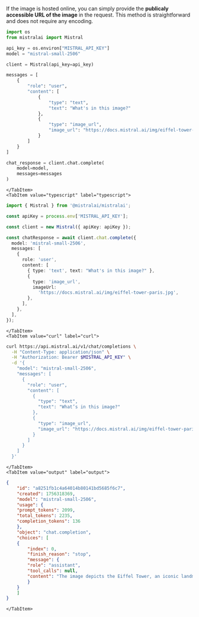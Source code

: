 
If the image is hosted online, you can simply provide the **publicaly accessible URL of the image** in the request. This method is straightforward and does not require any encoding.

<Tabs groupId="code">
    <TabItem value="python" label="python" default>

```python
import os
from mistralai import Mistral

api_key = os.environ["MISTRAL_API_KEY"]
model = "mistral-small-2506"

client = Mistral(api_key=api_key)

messages = [
    {
        "role": "user",
        "content": [
            {
                "type": "text",
                "text": "What's in this image?"
            },
            {
                "type": "image_url",
                "image_url": "https://docs.mistral.ai/img/eiffel-tower-paris.jpg"
            }
        ]
    }
]

chat_response = client.chat.complete(
    model=model,
    messages=messages
)
```

    </TabItem>
    <TabItem value="typescript" label="typescript">

```typescript
import { Mistral } from '@mistralai/mistralai';

const apiKey = process.env['MISTRAL_API_KEY'];

const client = new Mistral({ apiKey: apiKey });

const chatResponse = await client.chat.complete({
  model: 'mistral-small-2506',
  messages: [
    {
      role: 'user',
      content: [
        { type: 'text', text: "What's in this image?" },
        {
          type: 'image_url',
          imageUrl:
            'https://docs.mistral.ai/img/eiffel-tower-paris.jpg',
        },
      ],
    },
  ],
});
```

    </TabItem>
    <TabItem value="curl" label="curl">

```bash
curl https://api.mistral.ai/v1/chat/completions \
  -H "Content-Type: application/json" \
  -H "Authorization: Bearer $MISTRAL_API_KEY" \
  -d '{
    "model": "mistral-small-2506",
    "messages": [
      {
        "role": "user",
        "content": [
          {
            "type": "text",
            "text": "What’s in this image?"
          },
          {
            "type": "image_url",
            "image_url": "https://docs.mistral.ai/img/eiffel-tower-paris.jpg"
          }
        ]
      }
    ]
  }'
```

    </TabItem>
    <TabItem value="output" label="output">

```json
{
    "id": "a8251fb1c4a64014b80141bd5685f6c7",
    "created": 1756318369,
    "model": "mistral-small-2506",
    "usage": {
    "prompt_tokens": 2099,
    "total_tokens": 2235,
    "completion_tokens": 136
    },
    "object": "chat.completion",
    "choices": [
    {
        "index": 0,
        "finish_reason": "stop",
        "message": {
        "role": "assistant",
        "tool_calls": null,
        "content": "The image depicts the Eiffel Tower, an iconic landmark located in Paris, France. The photograph is taken from a low angle, looking up towards the sky, emphasizing the tower's impressive height and intricate iron lattice structure. The Eiffel Tower is composed of three main levels, each offering viewing platforms for visitors. The sky is clear and blue, providing a striking contrast to the brownish hue of the iron tower. The base of the tower is framed by trees, adding a touch of natural greenery to the scene. In the background, beyond the tower, some buildings are visible, indicating the urban setting of the Eiffel Tower in the heart of Paris."
        }
    }
    ]
}
```
    </TabItem>
</Tabs>